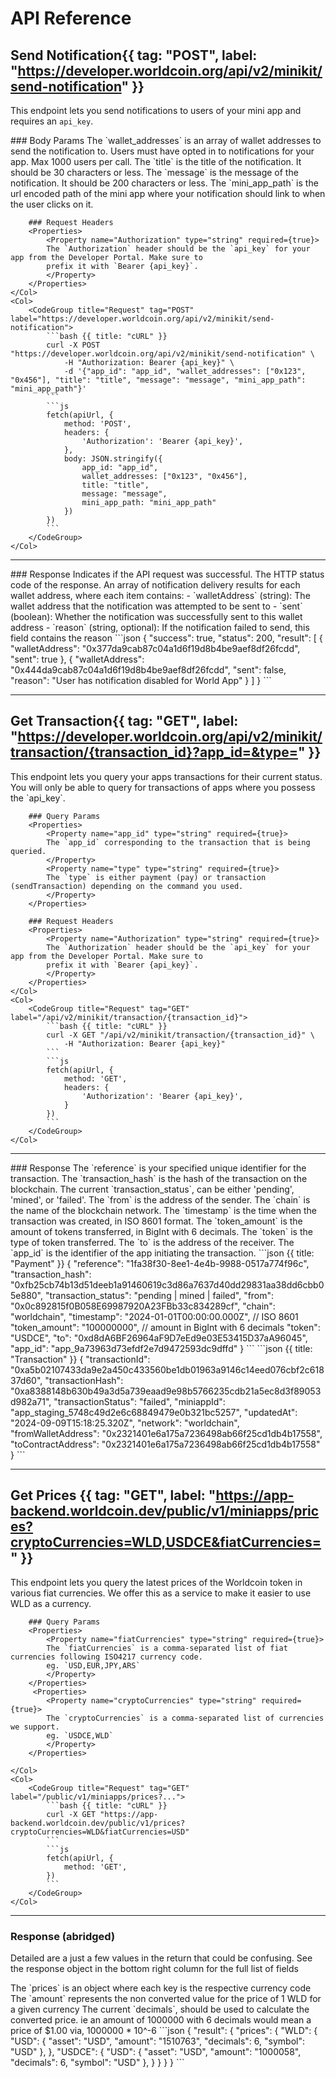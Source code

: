 
# API Reference

## Send Notification{{ tag: "POST", label: "https://developer.worldcoin.org/api/v2/minikit/send-notification" }}
This endpoint lets you send notifications to users of your mini app and requires an `api_key`.

<Row>
    <Col>
        ### Body Params
        <Properties>
            <Property name="wallet_addresses" type="string[]" required={true}>
            The `wallet_addresses` is an array of wallet addresses to send the notification to. Users must have opted in to notifications for your app. Max 1000 users per call.
            </Property>
            <Property name="title" type="string" required={true}>
            The `title` is the title of the notification. It should be 30 characters or less.
            </Property>
            <Property name="message" type="string" required={true}>
            The `message` is the message of the notification. It should be 200 characters or less.
            </Property>
            <Property name="mini_app_path" type="string" required={true}>
            The `mini_app_path` is the url encoded path of the mini app where your notification should link to when the user clicks on it. 
            </Property>
        </Properties>

        ### Request Headers
        <Properties>
            <Property name="Authorization" type="string" required={true}>
            The `Authorization` header should be the `api_key` for your app from the Developer Portal. Make sure to
            prefix it with `Bearer {api_key}`.
            </Property>
        </Properties>
    </Col>
    <Col>
        <CodeGroup title="Request" tag="POST" label="https://developer.worldcoin.org/api/v2/minikit/send-notification">
            ```bash {{ title: "cURL" }}
            curl -X POST "https://developer.worldcoin.org/api/v2/minikit/send-notification" \
                -H "Authorization: Bearer {api_key}" \
                -d '{"app_id": "app_id", "wallet_addresses": ["0x123", "0x456"], "title": "title", "message": "message", "mini_app_path": "mini_app_path"}'
            ```
            ```js
            fetch(apiUrl, {
                method: 'POST',
                headers: {
                    'Authorization': 'Bearer {api_key}',
                },
                body: JSON.stringify({
                    app_id: "app_id",
                    wallet_addresses: ["0x123", "0x456"],
                    title: "title",
                    message: "message",
                    mini_app_path: "mini_app_path"
                })
            })
            ```
        </CodeGroup>
    </Col>

</Row>
<hr/>
### Response
<Row>
    <Col>
        <Properties>
            <Property name="success" type="boolean">
            Indicates if the API request was successful.
            </Property>
            <Property name="status" type="number">
            The HTTP status code of the response.
            </Property>
            <Property name="result" type="array">
            An array of notification delivery results for each wallet address, where each item contains:
                - `walletAddress` (string): The wallet address that the notification was attempted to be sent to
                - `sent` (boolean): Whether the notification was successfully sent to this wallet address
                - `reason` (string, optional): If the notification failed to send, this field contains the reason
            </Property>
        </Properties>
    </Col>
    <Col>
        <CodeGroup title="Response">
            ```json
            {
                "success": true,
                "status": 200,
                "result": [
                    {
                        "walletAddress": "0x377da9cab87c04a1d6f19d8b4be9aef8df26fcdd",
                        "sent": true
                    },
                    {
                        "walletAddress": "0x444da9cab87c04a1d6f19d8b4be9aef8df26fcdd",
                        "sent": false,
                        "reason": "User has notification disabled for World App"
                    }
                ]
            }
            ```
        </CodeGroup>
    </Col>
</Row>
<hr/>


## Get Transaction{{ tag: "GET", label: "https://developer.worldcoin.org/api/v2/minikit/transaction/{transaction_id}?app_id=&type=" }}

<Row>
    <Col>
        This endpoint lets you query your apps transactions for their current status. You will only be able to
        query for transactions of apps where you possess the `api_key`.

        ### Query Params
        <Properties>
            <Property name="app_id" type="string" required={true}>
            The `app_id` corresponding to the transaction that is being queried.
            </Property>
            <Property name="type" type="string" required={true}>
            The `type` is either payment (pay) or transaction (sendTransaction) depending on the command you used.
            </Property>
        </Properties>

        ### Request Headers
        <Properties>
            <Property name="Authorization" type="string" required={true}>
            The `Authorization` header should be the `api_key` for your app from the Developer Portal. Make sure to
            prefix it with `Bearer {api_key}`.
            </Property>
        </Properties>
    </Col>
    <Col>
        <CodeGroup title="Request" tag="GET" label="/api/v2/minikit/transaction/{transaction_id}">
            ```bash {{ title: "cURL" }}
            curl -X GET "/api/v2/minikit/transaction/{transaction_id}" \
                -H "Authorization: Bearer {api_key}"
            ```
            ```js
            fetch(apiUrl, {
                method: 'GET',
                headers: {
                    'Authorization': 'Bearer {api_key}',
                }
            })
            ```
        </CodeGroup>
    </Col>

</Row>
<hr/>
### Response
<Row>
    <Col>
        <Properties>
            <Property name="reference" type="string" >
            The `reference` is your specified unique identifier for the transaction.
            </Property>
            <Property name="transaction_hash" type="string" >
            The `transaction_hash` is the hash of the transaction on the blockchain.
            </Property>
            <Property name="transaction_status" type="string" >
            The current `transaction_status`, can be either 'pending', 'mined', or 'failed'.
            </Property>
            <Property name="from" type="string" >
            The `from` is the address of the sender.
            </Property>
            <Property name="chain" type="string" >
            The `chain` is the name of the blockchain network.
            </Property>
            <Property name="timestamp" type="string">
            The `timestamp` is the time when the transaction was created, in ISO 8601 format.
            </Property>
            <Property name="token_amount" type="string">
            The `token_amount` is the amount of tokens transferred, in BigInt with 6 decimals.
            </Property>
            <Property name="token" type="string">
            The `token` is the type of token transferred.
            </Property>
            <Property name="to" type="string">
            The `to` is the address of the receiver.
            </Property>
            <Property name="app_id" type="string">
            The `app_id` is the identifier of the app initiating the transaction.
            </Property>
        </Properties>
    </Col>
     <Col>
        <CodeGroup title="Response" tag="GET" label="/api/v2/minikit/transaction/{transaction_id}">
            ```json {{ title: "Payment" }}
            {
                "reference": "1fa38f30-8ee1-4e4b-9988-0517a774f96c",
                "transaction_hash": "0xfb25cb74b13d51deeb1a91460619c3d86a7637d40dd29831aa38dd6cbb05e880",
                "transaction_status": "pending | mined | failed",
                "from": "0x0c892815f0B058E69987920A23FBb33c834289cf",
                "chain": "worldchain",
                "timestamp": "2024-01-01T00:00:00.000Z", // ISO 8601
                "token_amount": "100000000", // amount in BigInt with 6 decimals
                "token": "USDCE",
                "to": "0xd8dA6BF26964aF9D7eEd9e03E53415D37aA96045",
                "app_id": "app_9a73963d73efdf2e7d9472593dc9dffd"
            }
            ```
            ```json {{ title: "Transaction" }}
           {
                "transactionId": "0xa5b02107433da9e2a450c433560be1db01963a9146c14eed076cbf2c61837d60",
                "transactionHash": "0xa8388148b630b49a3d5a739eaad9e98b5766235cdb21a5ec8d3f89053d982a71",
                "transactionStatus": "failed",
                "miniappId": "app_staging_5748c49d2e6c68849479e0b321bc5257",
                "updatedAt": "2024-09-09T15:18:25.320Z",
                "network": "worldchain",
                "fromWalletAddress": "0x2321401e6a175a7236498ab66f25cd1db4b17558",
                "toContractAddress": "0x2321401e6a175a7236498ab66f25cd1db4b17558"
            }
            ```
        </CodeGroup>
    </Col>
</Row>
<hr/>

## Get Prices {{ tag: "GET", label: "https://app-backend.worldcoin.dev/public/v1/miniapps/prices?cryptoCurrencies=WLD,USDCE&fiatCurrencies=" }}

<Row>
    <Col>
This endpoint lets you query the latest prices of the Worldcoin token in various fiat currencies. 
We offer this as a service to make it easier to use WLD as a currency.

        ### Query Params
        <Properties>
            <Property name="fiatCurrencies" type="string" required={true}>
            The `fiatCurrencies` is a comma-separated list of fiat currencies following ISO4217 currency code.
            eg. `USD,EUR,JPY,ARS`
            </Property>
        </Properties>
         <Properties>
            <Property name="cryptoCurrencies" type="string" required={true}>
            The `cryptoCurrencies` is a comma-separated list of currencies we support.
            eg. `USDCE,WLD`
            </Property>
        </Properties>

    </Col>
    <Col>
        <CodeGroup title="Request" tag="GET" label="/public/v1/miniapps/prices?...">
            ```bash {{ title: "cURL" }}
            curl -X GET "https://app-backend.worldcoin.dev/public/v1/prices?cryptoCurrencies=WLD&fiatCurrencies=USD"
            ```
            ```js
            fetch(apiUrl, {
                method: 'GET',
            })
            ```
        </CodeGroup>
    </Col>

</Row>
<hr/>

### Response (abridged)

Detailed are a just a few values in the return that could be confusing. See the response object in the bottom right column for the full list of fields

<Row>
    <Col>
        <Properties>
            <Property name="prices" type="string" >
            The `prices` is an object where each key is the respective currency code
            </Property>
            <Property name="amount" type="string" >
            The `amount` represents the non converted value for the price of 1 WLD for a given currency
            </Property>
            <Property name="decimals" type="string" >
            The current `decimals`, should be used to calculate the converted price. ie an amount of 1000000 with 6 decimals would mean a price of $1.00 
            via, 1000000 * 10^-6
            </Property>
        </Properties>
    </Col>
     <Col>
        <CodeGroup title="Response" tag="GET" label="/public/v1/miniapps/prices?...">
            ```json
            {
                "result": {
                    "prices": {
                        "WLD": {
                            "USD": {
                                "asset": "USD",
                                "amount": "1510763",
                                "decimals": 6,
                                "symbol": "USD"
                            },
                        },
                        "USDCE": {
                            "USD": {
                                "asset": "USD",
                                "amount": "1000058",
                                "decimals": 6,
                                "symbol": "USD"
                            },
                        }
                    }
                }
            }
            ```
        </CodeGroup>
    </Col>
</Row>
